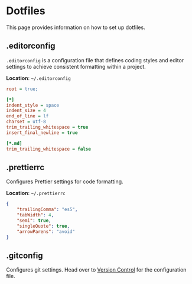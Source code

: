 # Dotfiles

This page provides information on how to set up dotfiles.

## .editorconfig

`.editorconfig` is a configuration file that defines coding styles and editor settings to achieve consistent formatting within a project.

**Location**: `~/.editorconfig`

```ini
root = true;

[*]
indent_style = space
indent_size = 4
end_of_line = lf
charset = utf-8
trim_trailing_whitespace = true
insert_final_newline = true

[*.md]
trim_trailing_whitespace = false

```

## .prettierrc

Configures Prettier settings for code formatting.

**Location**: `~/.prettierrc`

```json
{
    "trailingComma": "es5",
    "tabWidth": 4,
    "semi": true,
    "singleQuote": true,
    "arrowParens": "avoid"
}
```
## .gitconfig

Configures git settings.
Head over to [Version Control](/setup/version-control) for the configuration file.
